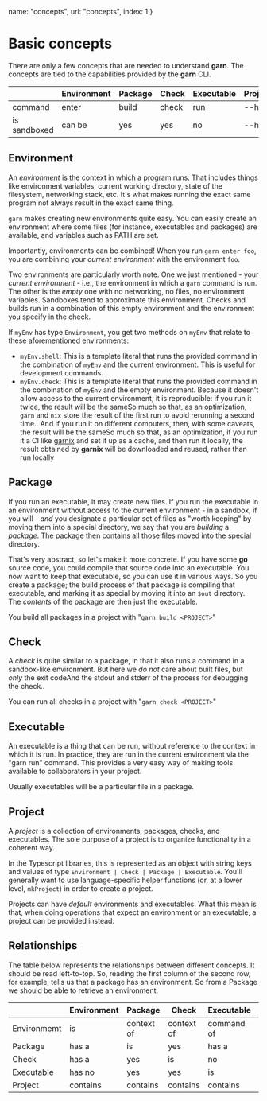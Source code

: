   name: "concepts",
  url: "concepts",
  index: 1
}


# Basic concepts

There are only a few concepts that are needed to understand <b>garn</b>.
The concepts are tied to the capabilities provided by the <b>garn</b> CLI.

|               | Environment  |  Package   |  Check      | Executable |  Project
|---------------|--------------|------------|-------------|------------|---------
| command       | enter        | build      | check       | run        | --help
| is sandboxed  | can be       | yes        | yes         | no         | --help


## Environment

An *environment* is the context in which a program runs. That includes things
like environment variables, current working directory, state of the filesystem,
networking stack, etc. It's what makes running the exact same program not always
result in the exact same thing.

`garn` makes creating new environments quite easy. You can easily create an
environment where some files (for instance, executables and packages) are
available, and variables such as PATH are set.

Importantly, environments can be combined! When you run `garn enter foo`, you are
combining your *current environment* with the environment `foo`.

Two environments are particularly worth note. One we just mentioned - your
*current environment* - i.e., the environment in which a `garn` command is run.
The other is the *empty* one with no networking, no files, no environment
variables. Sandboxes tend to approximate this environment. Checks and builds
run in a combination of this empty environment and the environment you specify
in the check.

If `myEnv` has type `Environment`, you get two methods on `myEnv` that relate
to these aforementioned environments:

- `myEnv.shell`: This is a template literal that runs the provided command in
  the combination of `myEnv` and the current environment. This is useful for
  development commands.
- `myEnv.check`: This is a template literal that runs the provided command in
  the combination of `myEnv` and the empty environment. Because it doesn't allow
  access to the current environment, it is reproducible: if you run it twice,
  the result will be the same<Hovernote>So much so that, as an optimization,
  `garn` and `nix` store the result of the first run to avoid rerunning a second
  time.</Hovernote>. And if you run it on different computers, then, with some
  caveats, the result will be the same<Hovernote>So much so that, as an optimization,
  if you run it a CI like <a href="https://garnix.io">garnix</a> and set it up
  as a cache, and then run it locally, the result obtained by **garnix** will
  be downloaded and reused, rather than run locally</Hovernote>



## Package

If you run an executable, it may create new files. If you run the executable
in an environment without access to the current environment - in a sandbox, if
you will - *and* you designate a particular set of files as "worth keeping" by
moving them into a special directory, we say that you are *building* a *package*.
The package then contains all those files moved into the special directory.

That's very abstract, so let's make it more concrete. If you have some **go**
source code, you could compile that source code into an executable. You now
want to keep that executable, so you can use it in various ways. So you create
a package; the build process of that package is compiling that executable, and
marking it as special by moving it into an `$out` directory. The *contents* of
the package are then just the executable.

You build all packages in a project with "`garn build <PROJECT>`"

## Check

A *check* is quite similar to a package, in that it also runs a command in a
sandbox-like environment. But here we *do not* care about built files, but *only*
the exit code<Hovernote>And the stdout and stderr of the process for debugging the check.</Hovernote>.

You can run all checks in a project with "`garn check <PROJECT>`"

## Executable

An executable is a thing that can be run, without reference to the context in
which it is run. In practice, they are run in the current environment via the
"garn run" command. This provides a very easy way of making tools available
to collaborators in your project.

Usually executables will be a particular file in a package.

## Project

A *project* is a collection of environments, packages, checks, and executables.
The sole purpose of a project is to organize functionality in a coherent way.

In the Typescript libraries, this is represented as an object with string keys
and values of type `Environment | Check | Package | Executable`. You'll
generally want to use language-specific helper functions (or, at a lower level,
`mkProject`) in order to create a project.

Projects can have *default* environments and executables. What this mean is
that, when doing operations that expect an environment or an executable, a
project can be provided instead.


## Relationships

The table below represents the relationships between different concepts. It should
be read left-to-top. So, reading the first column of the second row, for example,
tells us that a package has an environment. So from a Package we should be
able to retrieve an environment.

|               | Environment  |  Package   |  Check      | Executable |  Project
|---------------|--------------|------------|-------------|------------|---------
| Environmemt   | is           | context of | context of  | command of | part of
| Package       | has a        | is         | yes         | has a      | part of
| Check         | has a        | yes        | is          | no         | part of
| Executable    | has no       | yes        | yes         | is         | part of
| Project       | contains     | contains   | contains    | contains   | is
